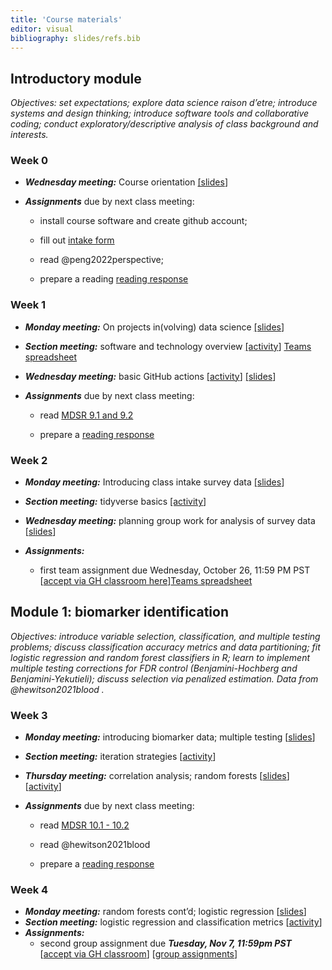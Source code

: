 ```yaml
---
title: 'Course materials'
editor: visual
bibliography: slides/refs.bib
---
```


## Introductory module

*Objectives: set expectations; explore data science raison d'etre; introduce systems and design thinking; introduce software tools and collaborative coding; conduct exploratory/descriptive analysis of class background and interests.*

### Week 0

-   ***Wednesday meeting:*** Course orientation [\[slides](slides/week0-intro.qmd)\]

-   ***Assignments*** due by next class meeting:

    -   install course software and create github account;

    -   fill out [intake form](https://docs.google.com/forms/d/e/1FAIpQLSdRUs6jXQg1PnhzL1ZB0FlFcgV_4szJ-7zAdNW7uGT_6aBvFw/viewform?usp=sf_link)

    -   read @peng2022perspective;

    -   prepare a reading [reading response](https://forms.gle/n2GpNGMVXVaAXSWf9)

### Week 1 {#sec-week-1}

-   ***Monday meeting:*** On projects in(volving) data science [\[slides](slides/week1-perspectives.qmd)\]

-   ***Section meeting:*** software and technology overview [\[activity](labs/lab1-setup/lab1-setup.qmd)\] [Teams spreadsheet](https://docs.google.com/spreadsheets/d/1bH8RaQXk2mtydzfBVIrCKXrtxFifnog2SYHWUj5eZ9M/edit?usp=drive_link)

-   ***Wednesday meeting:*** basic GitHub actions [\[activity](activities/github-basics.qmd)\] [\[slides](slides/week1-github.qmd)\]

-   ***Assignments*** due by next class meeting:

    -   read [MDSR 9.1 and 9.2](https://mdsr-book.github.io/mdsr2e/ch-foundations.html#samples-and-populations)

    -   prepare a [reading response](https://forms.gle/QSWcR2GpTvQ3Lx8x5)

### Week 2

-   ***Monday meeting:*** Introducing class intake survey data [\[slides](slides/week2-classdata.qmd)\]

-   ***Section meeting:*** tidyverse basics [\[activity](labs/lab2-tidyverse/lab2-tidyverse.qmd)\]

-   ***Wednesday meeting:*** planning group work for analysis of survey data \[[slides](slides/week2-workshop.qmd)\]

-   ***Assignments:***

    -   first team assignment due Wednesday, October 26, 11:59 PM PST \[[accept via GH classroom here](https://classroom.github.com/a/QBvSKfwa)\][Teams spreadsheet](https://docs.google.com/spreadsheets/d/1nD4aHe9umgcLciW84_FzDUDhIRVLEJIH53eYxkg8j1g/edit?usp=sharing)

## Module 1: biomarker identification

*Objectives: introduce variable selection, classification, and multiple testing problems; discuss classification accuracy metrics and data partitioning; fit logistic regression and random forest classifiers in R; learn to implement multiple testing corrections for FDR control (Benjamini-Hochberg and Benjamini-Yekutieli); discuss selection via penalized estimation. Data from @hewitson2021blood .*

### Week 3

-   ***Monday meeting:*** introducing biomarker data; multiple testing \[[slides](slides/week3-biomarkers.qmd)\]

-   ***Section meeting:*** iteration strategies \[[activity](labs/lab3-iteration/lab3-iteration.qmd)\]

-   ***Thursday meeting:*** correlation analysis; random forests \[[slides](slides/week3-randomforest.qmd)\] \[[activity](activities/making-trees.qmd)\]

-   ***Assignments*** due by next class meeting:

    -   read [MDSR 10.1 - 10.2](https://mdsr-book.github.io/mdsr2e/ch-modeling.html)

    -   read @hewitson2021blood

    -   prepare a [reading response](https://forms.gle/UKSQMD4yuHH4RsZp9)

### Week 4

-   ***Monday meeting:*** random forests cont'd; logistic regression \[[slides](slides/week4-logistic.qmd)\]
-   ***Section meeting:*** logistic regression and classification metrics \[[activity](labs/lab4-logistic/lab4-logistic.qmd)\]
-   ***Assignments:***
    -   second group assignment due ***Tuesday, Nov 7, 11:59pm PST*** \[[accept via GH classroom](https://classroom.github.com/a/HE7dOu8O)\] \[[group assignments](https://docs.google.com/spreadsheets/d/1f4YbGYP4SV0fXBAHSSE7dVXiZz-pb9p531E3U3g66As/edit?usp=sharing)\]

